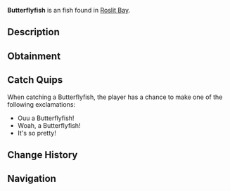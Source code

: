 {{FishInfobox
|image          = Butterflyfish.png
|rarity         = Uncommon
|sea            = First Sea
|location       = [[Roslit Bay]]
|sublocation    = Coral Reef
|sources        = Fishing Rod
|radar_location = 
|xp             = 60
|weather        = Clear, Foggy
|time           = Day
|season         = 
|bait           = Flakes
|base_weight    = 1.5
|base_value     = 110
|weight_range   = 1.3
|base_chance    = 40
|base_resil     = 60
}}
'''Butterflyfish''' is an {{Rarity|Uncommon}} fish found in [[Roslit Bay]].

== Description ==
{{Description|Butterflyfish are vibrant reef fish known for their striking colors and elaborate patterns. They feed and behave similar to other fish found in Roslit Bays coral reef.|Bestiary Entry}}

== Obtainment ==
{{Description|Found in Roslit Bays coral reef.|Bestiary Hint}}
{{Fish Availability|
Roslit Bay/Coral Reef
|top_rods      = 
Krampus's Rod\244984.09\92836.82;
Magma Rod\235816.37\89362.71;
Plastic Rod\215599.67\81705;
Leviathan's Fang Rod\201224.91\42187.38;
Free Spirit Rod\188630.85\37128.48;
Buddy Bond Rod\160159.76\60695.14;
Fast Rod\187065.64\77781.55;
Flimsy Rod\128385.04\69626.3;
Nocturnal Rod\84784.34\52966.33;
Trident Rod\184931.52\36265.53;
Ethereal Prism Rod\174584.24\39156.21;
Astralhook Rod\174525.9\39162.3;
No-Life Rod\173897.38\38391.59;
Seraphic Rod\171744.43\38290.23;
Challenger's Rod\166831.85\36881.18;
Rod Of The Forgotten Fang\161252.84\35919.94;
Blazebringer Rod\155361.26\34145.51;
Zeus Rod\146468.73\32191.1;
Rod Of The Depths\146283.12\32490.71;
Rod Of The Exalted One\145571.74\31556.1;
Verdant Shear Rod\145515.08\31812.32;
Depthseeker Rod\133630.36\29156.45;
Avalanche Rod\126238.11\26334.12;
Volcanic Rod\125283.7\25082.28;
Training Rod\116680.47\57000.07;
Steady Rod\65047.21\8420.51
|recommended   = Trident Rod
}}

== Catch Quips ==
When catching a Butterflyfish, the player has a chance to make one of the following exclamations:
* Ouu a Butterflyfish!
* Woah, a Butterflyfish!
* It's so pretty!

== Change History ==
{{Change History|{{subst:Current Version}}}}

== Navigation ==
{{Fish Navbox|Roslit Bay}}